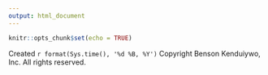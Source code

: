 ```yaml
---
output: html_document
---
```


```r
knitr::opts_chunk$set(echo = TRUE)
```

Created `r format(Sys.time(), '%d %B, %Y')` Copyright Benson Kenduiywo, Inc. All rights reserved.
